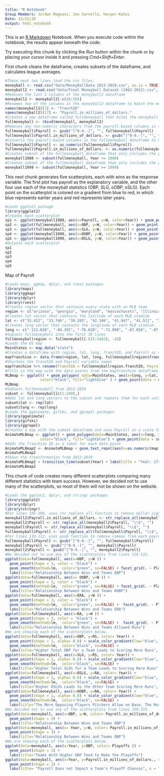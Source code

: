 ```yaml
---
title: "R Notebook"
Group Members: Jordan Magnani, Joe Sarnello, Harper Kates
Date: 12/22/20
output: html_notebook
---
```


This is an [R Markdown](http://rmarkdown.rstudio.com) Notebook. When you execute code within the notebook, the results appear beneath the code. 

Try executing this chunk by clicking the *Run* button within the chunk or by placing your cursor inside it and pressing *Cmd+Shift+Enter*. 

First chunk cleans the dataframe, creates subsets of the dataframe, and calculates league averages.

```r
#These next two lines load the csv files.
moneyball <- read.csv("data/MoneyBallData 2013-2019.csv", as.is = TRUE)
moneyball2 <- read.csv("data/Final Moneyball Dataset (1962-2012).csv", as.is = TRUE)
#Removes the last 3 columns of the moneyball2 dataframe
moneyball2 <- moneyball2[-c(26:28)]
#Renames two of the columns in the moneyball2 dataframe to match the moneyball dataframe
names(moneyball2)[1] <- "franchID"
names(moneyball2)[17] <- "Payroll.in_millions_of_dollars."
#Creates a new dataframe called fullmoneyball that binds the moneyball and moneyball2 dataframes together
fullmoneyball <- rbind(moneyball, moneyball2)
#Removes any non-numeric characters from the payroll-based columns in the fullmoneyball dataframe
fullmoneyball$Payroll <- gsub("[^0-9.-]", "", fullmoneyball$Payroll)
fullmoneyball$Payroll.in_millions_of_dollars. <- gsub("[^0-9.-]", "", fullmoneyball$Payroll.in_millions_of_dollars.)
#Converts the payroll-based columns in the fullmoneyball dataframe to numeric
fullmoneyball$Payroll <- as.numeric(fullmoneyball$Payroll)
fullmoneyball$Payroll.in_millions_of_dollars. <- as.numeric(fullmoneyball$Payroll.in_millions_of_dollars.)
#Creates subset of the fullmoneyball dataframe that only includes the years 1988-2019
moneyball1988 <- subset(fullmoneyball, Year >= 1988)
#Creates subset of the fullmoneyball dataframe that only includes the years 1999-2019
moneyball1999 <- subset(fullmoneyball, Year >= 1999)
```
This next chunk generates five scatterplots, each with wins as the response variable. The first plot has payroll as the explanatory variable, and the other four use each of the moneyball statistics (OBP, SLG, oOBP, oSLG). Each point on the scatterplot is colored on a gradient from blue to red, in which blue represents earlier years and red represents later years.

```r
#Loads ggplot2 package
library(ggplot2)
#Creates each scatterplot
sp1 <- ggplot(moneyball1988, aes(x=Payroll, y=W, color=Year)) + geom_point() + scale_color_gradient(low="blue", high="red")
sp2 <- ggplot(fullmoneyball, aes(x=OBP, y=W, color=Year)) + geom_point() + scale_color_gradient(low="blue", high="red")
sp3 <- ggplot(fullmoneyball, aes(x=SLG, y=W, color=Year)) + geom_point() + scale_color_gradient(low="blue", high="red")
sp4 <- ggplot(moneyball1999, aes(x=OOBP, y=W, color=Year)) + geom_point() + scale_color_gradient(low="blue", high="red")
sp5 <- ggplot(moneyball1999, aes(x=OSLG, y=W, color=Year)) + geom_point() + scale_color_gradient(low="blue", high="red")
#Outputs each scatterplot
sp1
sp2
sp3
sp4
sp5
```

Map of Payroll
```r
#Loads maps, ggmap, dplyr, and rvest packages
library(maps)
library(ggmap)
library(dplyr)
library(rvest)
#Creates region vector that contains every state with an MLB team
region <- c("arizona", "georgia", "maryland", "massachucets", "illinois", "illinois", "ohio", "ohio", "colorado", "michigan", "texas", "missouri", "california", "california", "florida", "wisconsin", "minnesota", "new york", "new york", "california", "pennsylvania", "pennsylvania", "california", "seattle", "california", "missouri", "florida", "texas", "toronto", "washington D.C")
#Creates lat vector that contains the latitude of each MLB stadium
lat <- c("33.452", "33.746", "39.285", "42.346", "41.947", "41.511", "39.107", "41.495", "39.756", "42.346", "29.760", "39.102", "33.555", "34.222", "25.954", "43.042", "44.974", "40.755", "41.555", "37.666", "39.952", "40.461",  "32.752", "47.601", "37.779", "38.629", "27.768", "32.750", "43.641", "38.44")
#Creates long vector that contains the longitude of each MLB stadium
long <- c("-112.038", "-84.391", "-76.620", "-71.098", "-87.656", "-87.635", "-84.507", "-81.687", "-104.965", "-83.059", "-95.369", "-94.583", "-117.889", "-118.246", "-80.238", "-87.905", "-93.259", "-73.843", "-73.929", "-121.111", "-75.162", "-80.008", "-117.143", "-122.330", "-122.389", "-90.188", "-82.648", "-97.081", "-79.391", "-77.01")
#Subsets fullmoneyball into the first 30 lines
fullmoneyballregion <- fullmoneyball[-(31:1442), -26]
#Loads the US map
MainStates <- map_data("state")
#Creates a dataframe with region, lat, long, franchID, and Payroll as variables
mapfranchise <- data.frame(region, lat, long, fullmoneyballregion$franchID,  fullmoneyballregion$Payroll)
#Shortens the franchID and Payroll variable names
mapfranchise %>% rename(franchID = fullmoneyballregion.franchID, Payroll = fullmoneyballregion.Payroll)
#Fills in the map with the data points from the mapfranchise dataframe and uses Payroll as a scale for the size of each dot
MLBmap <- ggplot() + geom_polygon( data=MainStates, aes(x=long, y=lat, group=group),
                color="black", fill="lightblue" ) + geom_point(data = mapfranchise, aes(x=as.numeric(long), y=as.numeric(lat), size = as.numeric(fullmoneyballregion.Payroll)), color = "orange") + scale_size(name = "Payroll")
MLBmap
#Subsets fullmoneyball from 2012-2019
subset <- fullmoneyball[c(1:240),]
#Adds lat and long vectors to the subset and repeats them for each value
subset$lat <- rep(lat)
subset$long <- rep(long)
#Loads the gganimate, gifski, and ggrepel packages
library(gganimate)
library(gifski)
library(ggrepel)
#Creates a map with the subset dataframe and uses Payroll as a scale for the size of each dot
AnimateMLBmap <- ggplot() + geom_polygon(data=MainStates, aes(x=long, y=lat, group=group),
                color="black", fill="lightblue") + geom_point(data = subset, aes(x=as.numeric(long), y=as.numeric(lat), size = as.numeric(Payroll)), color = "orange") + scale_size(name = "Payroll") + labs(x = "Longitude", y = "Latitude") 
#Adds the franchise ID as a label for each data point
AnimateMLBmap2 <- AnimateMLBmap + geom_text_repel(aes(x=as.numeric(mapfranchise$long), y=as.numeric(mapfranchise$lat), label=mapfranchise$fullmoneyballregion.franchID))
AnimateMLBmap2
#Shows the transformation from 2012-2019
AnimateMLBmap2 + transition_time(subset$Year) + labs(title = "Year: {frame_time}") + shadow_mark(alpha = .5, size = .8)
AnimateMLBmap2
```

This chunk of code creates many different scatterplots comparing many different statistics with team success. However, we decided not to use many of the scatterplots, so most of them will not be shown on the website.

```r
#Loads the ggplot2, dplyr, and stringr packages
library(ggplot2)
library(dplyr)
library(stringr)
#For lines 105-108, uses str_replace_all function to remove dollar signs from each payroll column in each of the 3 dataframes
moneyball2$Payroll.in_millions_of_dollars. <- str_replace_all(moneyball2$Payroll.in_millions_of_dollars., "\\$", "")
moneyball2$Payroll <- str_replace_all(moneyball2$Payroll, "\\$", "")
moneyball$Payroll <- str_replace_all(moneyball$Payroll, "\\$", "")
fullmoneyball$Payroll <- str_replace_all(fullmoneyball$Payroll, "\\$", "")
#For lines 110-112, uses gsub function to remove commas from each payroll column in each of the 3 dataframes
fullmoneyball$Payroll <- gsub("[^0-9.-]", "", fullmoneyball$Payroll)
moneyball$Payroll <- gsub("[^0-9.-]", "", moneyball$Payroll)
moneyball2$Payroll <- gsub("[^0-9.-]", "", moneyball2$Payroll)
#We decided not to use any of the scatterplots from lines 116-131.
ggplot(data=fullmoneyball, aes(x=OBP, y=W )) +      
  geom_point(shape = 3, color = "black") +                                     
  geom_smooth(method=lm,  color="green", se=FALSE) + facet_grid(. ~ Playoffs) +                 
  labs(title="Relationship Between Wins and Teams OBP")
ggplot(data=fullmoneyball, aes(x= OOBP, y=W )) +      
  geom_point(shape = 3, color = "black") +                                     
  geom_smooth(method=lm,  color="green", se=FALSE) + facet_grid(. ~ Playoffs) +                
  labs(title="Relationship Between Wins and Teams OOBP")
ggplot(data=fullmoneyball, aes(x=ERA, y=W )) +      
  geom_point(shape = 3, color = "black") +                                 
  geom_smooth(method=lm,  color="green", se=FALSE) +  facet_grid(. ~ Playoffs) +               
  labs(title="Relationship Between Wins and Teams ERA")
ggplot(data=fullmoneyball, aes(x=RA, y=W )) +      
  geom_point(shape = 3, color = "black") +                                 
  geom_smooth(method=lm,  color="green", se=FALSE) +  facet_grid(. ~ Playoffs) +               
  labs(title="Relationship Between Wins and Teams Allowed Runs")
#We are showing each of the scatterplots below.
ggplot(data=fullmoneyball, aes(x=OBP, y=RS, color= Year)) +      
  geom_point(shape = 1, alpha= 0.8) + scale_color_gradient(low="blue", high="red") +
  geom_smooth(method=lm,  color="black", se=FALSE) +               
  labs(title="Higher Total OBP for a Team Leads to Scoring More Runs", x = "OBP", y= "Runs Scored")
ggplot(data=fullmoneyball, aes(x=SLG, y=RS, color= Year)) +      
  geom_point(shape = 1, alpha= 0.8) + scale_color_gradient(low="blue", high="red") + 
  geom_smooth(method=lm,  color="black", se=FALSE) +               
  labs(title="Higher Total SLG% for a Team Leads to Scoring More Runs", x = "SLG", y= "Runs Scored")
ggplot(data=fullmoneyball, aes(x=OSLG, y=RA, color= Year)) +      
  geom_point(shape = 1, alpha= 0.8) + scale_color_gradient(low="blue", high="red") +
  geom_smooth(method=lm,  color="black", se=FALSE) +               
  labs(title="Higher OSLG% Leads to the Other Team Scoring More Runs", x = "OSLG%", y= "Runs Allowed")
ggplot(data=fullmoneyball, aes(x=OOBP, y=RA, color= Year)) +      
  geom_point(shape = 1, alpha= 0.8) + scale_color_gradient(low="blue", high="red") +
  geom_smooth(method=lm,  color="black", se=FALSE) +               
  labs(title="The More Opposing Players Pitchers Allow on Base, The More Runs They Allow", x = "OOBP", y= "Runs Allowed")
#We decided not to use any of the scatterplots from lines 150-155.
ggplot(data=moneyball, aes(x=OBP, y=W, color= Payroll.in_millions_of_dollars. )) +      
  geom_point(shape = 3) +                                     
  labs(title="Relationship Between Wins and Teams OBP")
ggplot(data=moneyball, aes(x= Year, y=W, color= Payroll.in_millions_of_dollars. )) +      
  geom_point(shape = 3) +                 
  labs(title="Relationship Between Wins and Teams OBP")
#We are showing each of the scatterplots below.
ggplot(data=moneyball, aes(x=Year, y=OBP, color= Playoffs )) +      
  geom_point(shape = 1) +                                     
  labs(title="Teams With Higher OBP Tend to Make the Playoffs")
ggplot(data=moneyball, aes(x=Year, y=Payroll.in_millions_of_dollars., color= Playoffs )) +      
  geom_point(shape = 1) +                                     
  labs(title= "Payroll Does not Impact a Team's Playoff Chances", x = "Year", y= "Payroll(millions of $)")
```
